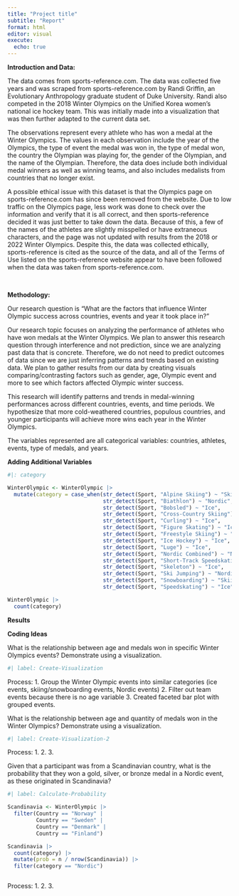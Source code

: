 ```yaml
---
title: "Project title"
subtitle: "Report"
format: html
editor: visual
execute:
  echo: true
---
```


**Introduction and Data:**

The data comes from sports-reference.com. The data was collected five years and was scraped from sports-reference.com by Randi Griffin, an Evolutionary Anthropology graduate student of Duke University. Randi also competed in the 2018 Winter Olympics on the Unified Korea women's national ice hockey team. This was initially made into a visualization that was then further adapted to the current data set.

The observations represent every athlete who has won a medal at the Winter Olympics. The values in each observation include the year of the Olympics, the type of event the medal was won in, the type of medal won, the country the Olympian was playing for, the gender of the Olympian, and the name of the Olympian. Therefore, the data does include both individual medal winners as well as winning teams, and also includes medalists from countries that no longer exist.

A possible ethical issue with this dataset is that the Olympics page on sports-reference.com has since been removed from the website. Due to low traffic on the Olympics page, less work was done to check over the information and verify that it is all correct, and then sports-reference decided it was just better to take down the data. Because of this, a few of the names of the athletes are slightly misspelled or have extraneous characters, and the page was not updated with results from the 2018 or 2022 Winter Olympics. Despite this, the data was collected ethically, sports-reference is cited as the source of the data, and all of the Terms of Use listed on the sports-reference website appear to have been followed when the data was taken from sports-reference.com. 

\

**Methodology:**

Our research question is "What are the factors that influence Winter Olympic success across countries, events and year it took place in?"

Our research topic focuses on analyzing the performance of athletes who have won medals at the Winter Olympics. We plan to answer this research question through interference and not prediction, since we are analyzing past data that is concrete. Therefore, we do not need to predict outcomes of data since we are just inferring patterns and trends based on existing data. We plan to gather results from our data by creating visuals comparing/contrasting factors such as gender, age, Olympic event and more to see which factors affected Olympic winter success. 

This research will identify patterns and trends in medal-winning performances across different countries, events, and time periods. We hypothesize that more cold-weathered countries, populous countries, and younger participants will achieve more wins each year in the Winter Olympics. 

The variables represented are all categorical variables: countries, athletes, events, type of medals, and years.

**Adding Additional Variables**

```r
#|: category

WinterOlympic <- WinterOlympic |>
  mutate(category = case_when(str_detect(Sport, "Alpine Skiing") ~ "Skiing/Snowboarding", 
                              str_detect(Sport, "Biathlon") ~ "Nordic", 
                              str_detect(Sport, "Bobsled") ~ "Ice", 
                              str_detect(Sport, "Cross-Country Skiing") ~ "Nordic",
                              str_detect(Sport, "Curling") ~ "Ice", 
                              str_detect(Sport, "Figure Skating") ~ "Ice", 
                              str_detect(Sport, "Freestyle Skiing") ~ "Skiing/Snowboarding",
                              str_detect(Sport, "Ice Hockey") ~ "Ice", 
                              str_detect(Sport, "Luge") ~ "Ice", 
                              str_detect(Sport, "Nordic Combined") ~ "Nordic", 
                              str_detect(Sport, "Short-Track Speedskating") ~ "Ice", 
                              str_detect(Sport, "Skeleton") ~ "Ice", 
                              str_detect(Sport, "Ski Jumping") ~ "Nordic", 
                              str_detect(Sport, "Snowboarding") ~ "Skiing/Snowboarding", 
                              str_detect(Sport, "Speedskating") ~ "Ice"))

WinterOlympic |>
  count(category)

```

**Results**

**Coding Ideas**

What is the relationship between age and medals won in specific Winter Olympics events? Demonstrate using a visualization.

```r
#| label: Create-Visualization
```

Process: 1. Group the Winter Olympic events into similar categories (ice events, skiing/snowboarding events, Nordic events) 2. Filter out team events because there is no age variable 3. Created faceted bar plot with grouped events.

What is the relationship between age and quantity of medals won in the Winter Olympics? Demonstrate using a visualization.

```r
#| label: Create-Visualization-2

```

Process: 1. 2. 3.

Given that a participant was from a Scandinavian country, what is the probability that they won a gold, silver, or bronze medal in a Nordic event, as these originated in Scandinavia?

```r
#| label: Calculate-Probability

Scandinavia <- WinterOlympic |>
  filter(Country == "Norway" | 
         Country == "Sweden" | 
         Country == "Denmark" | 
         Country == "Finland")

Scandinavia |>
  count(category) |>
  mutate(prob = n / nrow(Scandinavia)) |>
  filter(category == "Nordic")



```

Process: 1. 2. 3.

\

\
\

